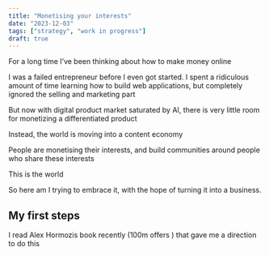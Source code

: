 ```yaml
---
title: "Monetising your interests"
date: "2023-12-03"
tags: ["strategy", "work in progress"]
draft: true
---
```


For a long time I’ve been thinking about how to make money online 

I was a failed entrepreneur before I even got started. I spent a ridiculous amount of time learning how to build web applications, but completely ignored the selling and marketing part 

But now with digital product market saturated by AI, there is very little room for monetizing a differentiated product 

Instead, the world is moving into a content economy 

People are monetising their interests, and build communities around people who share these interests 

This is the world

So here am I trying to embrace it, with the hope of turning it into a business. 

## My first steps

I read Alex Hormozis book recently (100m offers ) that gave me a direction to do this 
